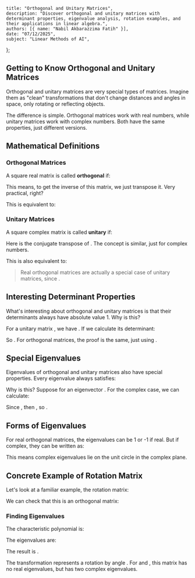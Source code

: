     title: "Orthogonal and Unitary Matrices",
    description: "Discover orthogonal and unitary matrices with determinant properties, eigenvalue analysis, rotation examples, and their applications in linear algebra.",
    authors: [{ name: "Nabil Akbarazzima Fatih" }],
    date: "07/12/2025",
    subject: "Linear Methods of AI",
};

## Getting to Know Orthogonal and Unitary Matrices

Orthogonal and unitary matrices are very special types of matrices. Imagine them as "clean" transformations that don't change distances and angles in space, only rotating or reflecting objects.

The difference is simple. Orthogonal matrices work with real numbers, while unitary matrices work with complex numbers. Both have the same properties, just different versions.

## Mathematical Definitions

### Orthogonal Matrices

A square real matrix <InlineMath math="A \in \mathbb{R}^{n \times n}" /> is called **orthogonal** if:

<BlockMath math="A^{-1} = A^T" />

This means, to get the inverse of this matrix, we just transpose it. Very practical, right?

This is equivalent to:

<BlockMath math="A^T A = A A^T = I" />

### Unitary Matrices

A square complex matrix <InlineMath math="A \in \mathbb{C}^{n \times n}" /> is called **unitary** if:

<BlockMath math="A^{-1} = A^H" />

Here <InlineMath math="A^H" /> is the conjugate transpose of <InlineMath math="A" />. The concept is similar, just for complex numbers.

This is also equivalent to:

<BlockMath math="A^H A = A A^H = I" />

> Real orthogonal matrices are actually a special case of unitary matrices, since <InlineMath math="\mathbb{R}^{n \times n} \subset \mathbb{C}^{n \times n}" />.

## Interesting Determinant Properties

What's interesting about orthogonal and unitary matrices is that their determinants always have absolute value 1. Why is this?

For a unitary matrix <InlineMath math="A" />, we have <InlineMath math="A^H A = I" />. If we calculate its determinant:

<MathContainer>
<BlockMath math="1 = \det I = \det(A^H A) = \det A^H \cdot \det A = \overline{\det A} \cdot \det A = |\det A|^2" />
</MathContainer>

So <InlineMath math="|\det A| = 1" />. For orthogonal matrices, the proof is the same, just using <InlineMath math="A^T A = I" />.

## Special Eigenvalues

Eigenvalues of orthogonal and unitary matrices also have special properties. Every eigenvalue <InlineMath math="\lambda" /> always satisfies:

<BlockMath math="|\lambda| = 1" />

Why is this? Suppose <InlineMath math="A \cdot v = \lambda \cdot v" /> for an eigenvector <InlineMath math="v \neq 0" />. For the complex case, we can calculate:

<MathContainer>
<BlockMath math="v^H v = v^H A^H A v = (A \cdot v)^H (A \cdot v) = (\lambda \cdot v)^H (\lambda \cdot v)" />
<BlockMath math="= \overline{\lambda} \cdot \lambda \cdot v^H v = |\lambda|^2 \cdot v^H v" />
</MathContainer>

Since <InlineMath math="v^H v \neq 0" />, then <InlineMath math="|\lambda|^2 = 1" />, so <InlineMath math="|\lambda| = 1" />.

## Forms of Eigenvalues

For real orthogonal matrices, the eigenvalues can be 1 or -1 if real. But if complex, they can be written as:

<BlockMath math="\lambda = \exp(i\varphi) = \cos \varphi + i \sin \varphi" />

This means complex eigenvalues lie on the unit circle in the complex plane.

## Concrete Example of Rotation Matrix

Let's look at a familiar example, the rotation matrix:

<BlockMath math="A = \begin{pmatrix} \cos \alpha & -\sin \alpha \\ \sin \alpha & \cos \alpha \end{pmatrix}" />

We can check that this is an orthogonal matrix:

<MathContainer>
<BlockMath math="A^T A = \begin{pmatrix} \cos \alpha & \sin \alpha \\ -\sin \alpha & \cos \alpha \end{pmatrix} \begin{pmatrix} \cos \alpha & -\sin \alpha \\ \sin \alpha & \cos \alpha \end{pmatrix}" />
<BlockMath math="= \begin{pmatrix} \cos^2 \alpha + \sin^2 \alpha & \cos \alpha(-\sin \alpha) + \sin \alpha \cos \alpha \\ (-\sin \alpha) \cos \alpha + \cos \alpha \sin \alpha & (-\sin \alpha)(-\sin \alpha) + \cos^2 \alpha \end{pmatrix} = \begin{pmatrix} 1 & 0 \\ 0 & 1 \end{pmatrix}" />
</MathContainer>

### Finding Eigenvalues

The characteristic polynomial is:

<MathContainer>
<BlockMath math="\chi_A(t) = \det \begin{pmatrix} \cos \alpha - t & -\sin \alpha \\ \sin \alpha & \cos \alpha - t \end{pmatrix}" />
<BlockMath math="= (\cos \alpha - t)^2 + \sin^2 \alpha = \cos^2 \alpha + \sin^2 \alpha - 2t \cos \alpha + t^2" />
<BlockMath math="= 1 - 2t \cos \alpha + t^2" />
</MathContainer>

The eigenvalues are:

<BlockMath math="\lambda_{1,2} = \cos \alpha \pm \sqrt{\cos^2 \alpha - 1} = \cos \alpha \pm \sqrt{-\sin^2 \alpha} = \cos \alpha \pm i \sin \alpha" />

The result is <InlineMath math="\lambda_{1,2} = e^{\pm i\alpha}" />. 

The transformation <InlineMath math="\mathbb{R}^2 \to \mathbb{R}^2 : x \mapsto A \cdot x" /> represents a rotation by angle <InlineMath math="\alpha" />. For <InlineMath math="\alpha \neq 0" /> and <InlineMath math="\alpha \neq \pi" />, this matrix has no real eigenvalues, but has two complex eigenvalues.